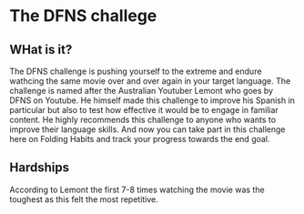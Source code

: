 # The DFNS challege

## WHat is it?

The DFNS challenge is pushing yourself to the extreme and endure wathcing the same movie over and over again
in your target language. The challenge is named after the Australian Youtuber Lemont who goes by DFNS on Youtube.
He himself made this challenge to improve his Spanish in particular but also to test how effective it would be to engage in familiar content.
He highly recommends this challenge to anyone who wants to improve their language skills. And now you can take part in this challenge
here on Folding Habits and track your progress towards the end goal.

## Hardships
According to Lemont the first 7-8 times watching the movie was the toughest as this felt the most repetitive.